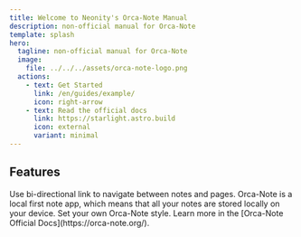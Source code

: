 ```yaml
---
title: Welcome to Neonity's Orca-Note Manual
description: non-official manual for Orca-Note
template: splash
hero:
  tagline: non-official manual for Orca-Note
  image:
    file: ../../../assets/orca-note-logo.png
  actions:
    - text: Get Started
      link: /en/guides/example/
      icon: right-arrow
    - text: Read the official docs
      link: https://starlight.astro.build
      icon: external
      variant: minimal
---
```



## Features

<CardGrid stagger>
	<Card title="Bi-directional link" icon="pencil">
		Use bi-directional link to navigate between notes and pages.
	</Card>
	<Card title="Local first" icon="add-document">
		Orca-Note is a local first note app, which means that all your notes are stored locally on your device.
	</Card>
	<Card title="Configure your Orca-Note" icon="setting">
		Set your own Orca-Note style.
	</Card>
	<Card title="Read the docs" icon="open-book">
		Learn more in the [Orca-Note Official Docs](https://orca-note.org/).
	</Card>
</CardGrid>
